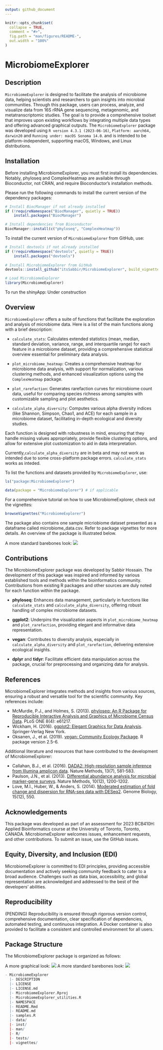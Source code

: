 ```yaml
---
output: github_document
---
```


<!-- README.md is generated from README.Rmd. Please edit that file -->

```r
knitr::opts_chunk$set(
  collapse = TRUE,
  comment = "#>",
  fig.path = "man/figures/README-",
  out.width = "100%"
)
```

# MicrobiomeExplorer


## Description

`MicrobiomeExplorer` is designed to facilitate the analysis of microbiome data, helping scientists and researchers to gain insights into microbial communities. Through this package, users can process, analyze, and visualize data from 16S rRNA gene sequencing, metagenomic, and metatranscriptomic studies. The goal is to provide a comprehensive toolset that improves upon existing workflows by integrating multiple data types and offering advanced graphical outputs. The `MicrobiomeExplorer` package was developed using `R version 4.3.1 (2023-06-16)`, `Platform: aarch64, darwin20` and `Running under: macOS Sonoma 14.0`. and is intended to be platform-independent, supporting macOS, Windows, and Linux distributions.

## Installation


Before installing MicrobiomeExplorer, you must first install its dependencies. Notably, phyloseq and ComplexHeatmap are available through Bioconductor, not CRAN, and require Bioconductor's installation methods.

Please run the following commands to install the current version of the dependency packages:

```r
# Install BiocManager if not already installed
if (!requireNamespace("BiocManager", quietly = TRUE))
    install.packages("BiocManager")

# Install dependencies from Bioconductor
BiocManager::install(c("phyloseq", "ComplexHeatmap"))
```

To install the current version of `MicrobiomeExplorer` from GitHub, use:
```r
# Install devtools if not already installed
if (!requireNamespace("devtools", quietly = TRUE))
    install.packages("devtools")
    
# Install MicrobiomeExplorer from GitHub
devtools::install_github("itsSabbir/MicrobiomeExplorer", build_vignettes = TRUE)

# Load MicrobiomeExplorer
library(MicrobiomeExplorer)

```
To run the shinyApp: Under construction


## Overview

`MicrobiomeExplorer` offers a suite of functions that facilitate the exploration and analysis of microbiome data. Here is a list of the main functions along with a brief description:

- `calculate_stats`: Calculates extended statistics (mean, median, standard deviation, variance, range, and interquartile range) for each feature in a microbiome dataset, providing a comprehensive statistical overview essential for preliminary data analysis.

- `plot_microbiome_heatmap`: Creates a comprehensive heatmap for microbiome data analysis, with support for normalization, various clustering methods, and enhanced visualization options using the `ComplexHeatmap` package.

- `plot_rarefaction`: Generates rarefaction curves for microbiome count data, useful for comparing species richness among samples with customizable sampling and plot aesthetics.

- `calculate_alpha_diversity`: Computes various alpha diversity indices (like Shannon, Simpson, Chao1, and ACE) for each sample in a microbiome dataset, facilitating in-depth ecological and diversity studies.

Each function is designed with robustness in mind, ensuring that they handle missing values appropriately, provide flexible clustering options, and allow for extensive plot customization to aid in data interpretation.

Currently,`calculate_alpha_diversity` are in beta and may not work as intended due to some cross-platform package errors. `calculate_stats` works as inteded. 

To list the functions and datasets provided by `MicrobiomeExplorer`, use:

```r
ls("package:MicrobiomeExplorer")

data(package = "MicrobiomeExplorer") # if applicable

```

For a comprehensive tutorial on how to use MicrobiomeExplorer, check out the vignettes:

```r
browseVignettes("MicrobiomeExplorer")
```

The package also contains one sample micriobiome dataset presented as a dataframe
called microbiome_data.csv. Refer to package vignettes for more details. An overview of the package is illustrated below.

A more standard barebones look:
![](./vignettes/sabbir.png)

## Contributions
The MicrobiomeExplorer package was developed by Sabbir Hossain. The development of this package was inspired and informed by various established tools and methods within the bioinformatics community. Contributions from existing R packages and other sources are duly noted for each function within the package.

- **phyloseq**: Enhances data management, particularly in functions like `calculate_stats` and `calculate_alpha_diversity`, offering robust handling of complex microbiome datasets.

- **ggplot2**: Underpins the visualization aspects in `plot_microbiome_heatmap` and `plot_rarefaction`, providing elegant and informative data representation.

- **vegan**: Contributes to diversity analysis, especially in `calculate_alpha_diversity` and `plot_rarefaction`, delivering extensive ecological insights.

- **dplyr** and **tidyr**: Facilitate efficient data manipulation across the package, crucial for preprocessing and organizing data for analysis.


## References

MicrobiomeExplorer integrates methods and insights from various sources, ensuring a robust and versatile tool for the scientific community. Key references include:

- McMurdie, P.J., and Holmes, S. (2013). [phyloseq: An R Package for Reproducible Interactive Analysis and Graphics of Microbiome Census Data](https://journals.plos.org/plosone/article?id=10.1371/journal.pone.0061217). PLoS ONE 8(4): e61217.
- Wickham, H. (2016). [ggplot2: Elegant Graphics for Data Analysis](https://ggplot2.tidyverse.org/reference/ggplot2-package.html). Springer-Verlag New York.
- Oksanen, J., et al. (2019). [vegan: Community Ecology Package](https://cran.r-project.org/web/packages/vegan/index.html). R package version 2.5-6.

Additional literature and resources that have contributed to the development of MicrobiomeExplorer:

- Callahan, B.J., et al. (2016). [DADA2: High-resolution sample inference from Illumina amplicon data](https://www.nature.com/articles/nmeth.3869). Nature Methods, 13(7), 581-583.
- Paulson, J.N., et al. (2013). [Differential abundance analysis for microbial marker-gene surveys](https://www.nature.com/articles/nmeth.2658). Nature Methods, 10(12), 1200-1202.
- Love, M.I., Huber, W., & Anders, S. (2014). [Moderated estimation of fold change and dispersion for RNA-seq data with DESeq2](https://genomebiology.biomedcentral.com/articles/10.1186/s13059-014-0550-8). Genome Biology, 15(12), 550.


## Acknowledgements
This package was developed as part of an assessment for 2023 BCB410H: Applied Bioinformatics course at the University of Toronto, Toronto, CANADA. MicrobiomeExplorer welcomes issues,
enhancement requests, and other contributions. To submit an issue, use the GitHub issues.

## Equity, Diversity, and Inclusion (EDI)
MicrobiomeExplorer is committed to EDI principles, providing accessible documentation and actively seeking community feedback to cater to a broad audience. Challenges such as data bias, accessibility, and global representation are acknowledged and addressed to the best of the developers' abilities.

## Reproducibility

(PENDING)
Reproducibility is ensured through rigorous version control, comprehensive documentation, clear specification of dependencies, automated testing, and continuous integration. A Docker container is also provided to facilitate a consistent and controlled environment for all users.

## Package Structure

The MicrobiomeExplorer package is organized as follows:

A more graphical look:
![](./vignettes/flow.png)
A more standard barebones look:
![](./vignettes/sabbir.png)


```r
- MicrobiomeExplorer
  |- DESCRIPTION
  |- LICENSE
  |- LICENSE.md
  |- MicrobiomeExplorer.Rproj
  |- MicrobiomeExplorer_utilities.R
  |- NAMESPACE
  |- README.Rmd
  |- README.md
  |- samples.R
  |- data/
  |- inst/
  |- man/
  |- R/
  |- tests/
  |- vignettes/
  
```
